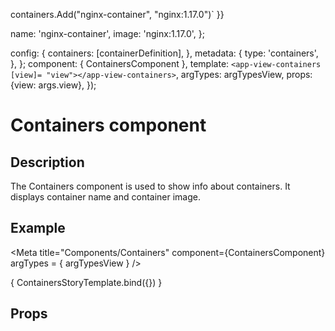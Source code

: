 
containers.Add("nginx-container", "nginx:1.17.0")`
}}

  name: 'nginx-container',
  image: 'nginx:1.17.0',
};

  config: {
    containers: [containerDefinition],
  },
  metadata: {
    type: 'containers',
  },
};
  component: { ContainersComponent },
  template: `<app-view-containers [view]= "view"></app-view-containers>`,
  argTypes: argTypesView,
  props: {view: args.view},
});

<h1>Containers component</h1>
<h2>Description</h2>

<p>The Containers component is used to show info about containers.
It displays container name and container image.</p>
<h2>Example</h2>

<Meta title="Components/Containers"
      component={ContainersComponent}
      argTypes = { argTypesView }
/>

<Canvas withToolbar>
  <Story name="Containers component"
         parameters={{ docs: containersDocs }}
         args= {{ view: containerView }}>
    { ContainersStoryTemplate.bind({}) }
  </Story>
</Canvas>

<h2>Props</h2>
<ArgsTable story = "Containers component" />
